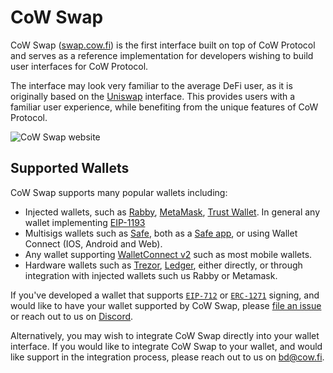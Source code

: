 # CoW Swap

CoW Swap ([swap.cow.fi](https://swap.cow.fi/#/swap?utm_source=docs.cow.fi&utm_content=cow-swap-tutorial)) is the first interface built on top of CoW Protocol and serves as a reference implementation for developers wishing to build user interfaces for CoW Protocol.

The interface may look very familiar to the average DeFi user, as it is originally based on the [Uniswap](https://uniswap.org) interface. This provides users with a familiar user experience, while benefiting from the unique features of CoW Protocol.

![CoW Swap website](/img/cowswap/overview.png)

## Supported Wallets

CoW Swap supports many popular wallets including:

- Injected wallets, such as [Rabby](https://rabby.io), [MetaMask](https://metamask.io), [Trust Wallet](https://trustwallet.com). In general any wallet implementing [EIP-1193](https://eips.ethereum.org/EIPS/eip-1193)
- Multisigs wallets such as [Safe](https://safe.global), both as a [Safe app](https://app.safe.global/share/safe-app?appUrl=https%3A%2F%2Fswap.cow.fi&chain=eth), or using Wallet Connect (IOS, Android and Web).
- Any wallet supporting [WalletConnect v2](https://walletconnect.com) such as most mobile wallets.
- Hardware wallets such as [Trezor](https://trezor.io), [Ledger](https://www.ledger.com), either directly, or through integration with injected wallets such us Rabby or Metamask.

If you've developed a wallet that supports [`EIP-712`](https://eips.ethereum.org/EIPS/eip-712) or [`ERC-1271`](https://eips.ethereum.org/EIPS/eip-1271) signing, and would like to have your wallet supported by CoW Swap, please [file an issue](https://github.com/cowprotocol/cowswap/issues/new) or reach out to us on [Discord](https://discord.com/invite/cowprotocol). 

Alternatively, you may wish to integrate CoW Swap directly into your wallet interface. If you would like to integrate CoW Swap to your wallet, and would like support in the integration process, please reach out to us on bd@cow.fi.
